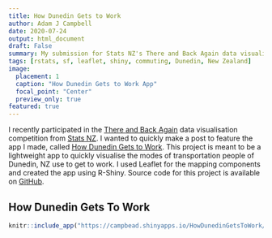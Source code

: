 ```yaml
---
title: How Dunedin Gets to Work
author: Adam J Campbell
date: 2020-07-24
output: html_document
draft: False
summary: My submission for Stats NZ's There and Back Again data visualisation competition
tags: [rstats, sf, leaflet, shiny, commuting, Dunedin, New Zealand] 
image:
  placement: 1
  caption: "How Dunedin Gets to Work App"
  focal_point: "Center"
  preview_only: true
featured: true
---
```

I recently participated in the [There and Back Again](https://www.stats.govt.nz/2018-census/there-and-back-again-data-visualisation-competition) data visualisation competition from [Stats NZ](https://www.stats.govt.nz/).  I wanted to quickly make a post to feature the app I made, called [How Dunedin Gets to Work](https://campbead.shinyapps.io/HowDunedinGetsToWork/).  This project is meant to be a lightweight app to quickly visualise the modes of transportation people of Dunedin, NZ use to get to work.  I used Leaflet for the mapping components and created the app using R-Shiny.  Source code for this project is available on [GitHub](https://github.com/campbead/HowDunedinGetsToWork). 

## How Dunedin Gets To Work
```r
knitr::include_app("https://campbead.shinyapps.io/HowDunedinGetsToWork/", height = "800px")
```
